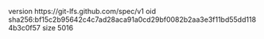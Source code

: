 version https://git-lfs.github.com/spec/v1
oid sha256:bf15c2b95642c4c7ad28aca91a0cd29bf0082b2aa3e3f11bd55dd1184b3c0f57
size 5016
